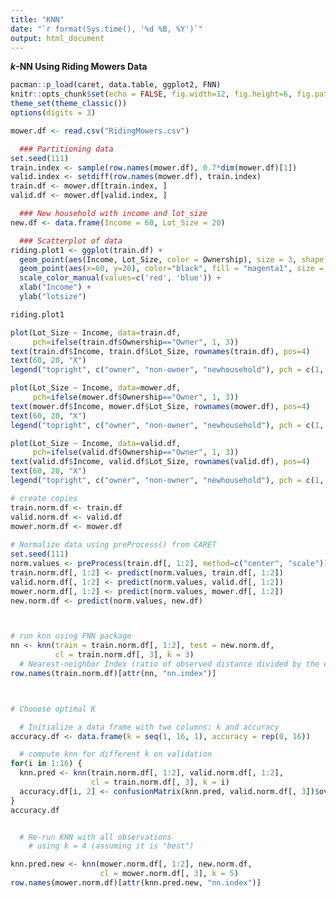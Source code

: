 ---
title: "KNN"
date: "`r format(Sys.time(), '%d %B, %Y')`"
output: html_document
---

__*k*-NN Using Riding Mowers Data__  
```{r loadpackages, warning=FALSE, message=FALSE}
pacman::p_load(caret, data.table, ggplot2, FNN)
knitr::opts_chunk$set(echo = FALSE, fig.width=12, fig.height=6, fig.path = 'Figs/')
theme_set(theme_classic())
options(digits = 3)
```


```{r readData}

mower.df <- read.csv("RidingMowers.csv")

  ### Partitioning data
set.seed(111)
train.index <- sample(row.names(mower.df), 0.7*dim(mower.df)[1])  
valid.index <- setdiff(row.names(mower.df), train.index)  
train.df <- mower.df[train.index, ]
valid.df <- mower.df[valid.index, ]

  ### New household with income and lot_size
new.df <- data.frame(Income = 60, Lot_Size = 20)

  ### Scatterplot of data
riding.plot1 <- ggplot(train.df) +
  geom_point(aes(Income, Lot_Size, color = Ownership), size = 3, shape = 19) +
  geom_point(aes(x=60, y=20), color="black", fill = "magenta1", size = 5, shape = 23) +
  scale_color_manual(values=c('red', 'blue')) +
  xlab("Income") +
  ylab("lotsize")

riding.plot1

plot(Lot_Size ~ Income, data=train.df, 
     pch=ifelse(train.df$Ownership=="Owner", 1, 3))
text(train.df$Income, train.df$Lot_Size, rownames(train.df), pos=4)
text(60, 20, "X")
legend("topright", c("owner", "non-owner", "newhousehold"), pch = c(1, 3, 4))

plot(Lot_Size ~ Income, data=mower.df, 
     pch=ifelse(mower.df$Ownership=="Owner", 1, 3))
text(mower.df$Income, mower.df$Lot_Size, rownames(mower.df), pos=4)
text(60, 20, "X")
legend("topright", c("owner", "non-owner", "newhousehold"), pch = c(1, 3, 4))

plot(Lot_Size ~ Income, data=valid.df, 
     pch=ifelse(valid.df$Ownership=="Owner", 1, 3))
text(valid.df$Income, valid.df$Lot_Size, rownames(valid.df), pos=4)
text(60, 20, "X")
legend("topright", c("owner", "non-owner", "newhousehold"), pch = c(1, 3, 4))

```

```{r knn}

# create copies
train.norm.df <- train.df
valid.norm.df <- valid.df
mower.norm.df <- mower.df
  
# Normalize data using preProcess() from CARET
set.seed(111)
norm.values <- preProcess(train.df[, 1:2], method=c("center", "scale"))
train.norm.df[, 1:2] <- predict(norm.values, train.df[, 1:2])
valid.norm.df[, 1:2] <- predict(norm.values, valid.df[, 1:2])
mower.norm.df[, 1:2] <- predict(norm.values, mower.df[, 1:2])
new.norm.df <- predict(norm.values, new.df)



# run knn using FNN package
nn <- knn(train = train.norm.df[, 1:2], test = new.norm.df, 
          cl = train.norm.df[, 3], k = 3)
  # Nearest-neighbor Index (ratio of observed distance divided by the expected distance)
row.names(train.norm.df)[attr(nn, "nn.index")]



# Chooose optimal K

  # Initialize a data frame with two columns: k and accuracy
accuracy.df <- data.frame(k = seq(1, 16, 1), accuracy = rep(0, 16))

  # compute knn for different k on validation
for(i in 1:16) {
  knn.pred <- knn(train.norm.df[, 1:2], valid.norm.df[, 1:2], 
                  cl = train.norm.df[, 3], k = i)
  accuracy.df[i, 2] <- confusionMatrix(knn.pred, valid.norm.df[, 3])$overall[1] 
}
accuracy.df


  # Re-run KNN with all observations 
    # using k = 4 (assuming it is "best")

knn.pred.new <- knn(mower.norm.df[, 1:2], new.norm.df, 
                    cl = mower.norm.df[, 3], k = 5)
row.names(mower.norm.df)[attr(knn.pred.new, "nn.index")]

```

